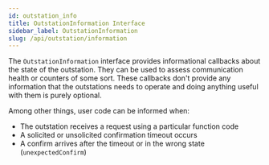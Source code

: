 ```yaml
---
id: outstation_info
title: OutstationInformation Interface
sidebar_label: OutstationInformation
slug: /api/outstation/information
---
```



The `OutstationInformation` interface provides informational callbacks about the state of the outstation. They can be used to assess
communication health or counters of some sort. These callbacks don't provide any information that the outstations needs to operate and doing anything
useful with them is purely optional.

Among other things, user code can be informed when:

* The outstation receives a request using a particular function code
* A solicited or unsolicited confirmation timeout occurs
* A confirm arrives after the timeout or in the wrong state (`unexpectedConfirm`)